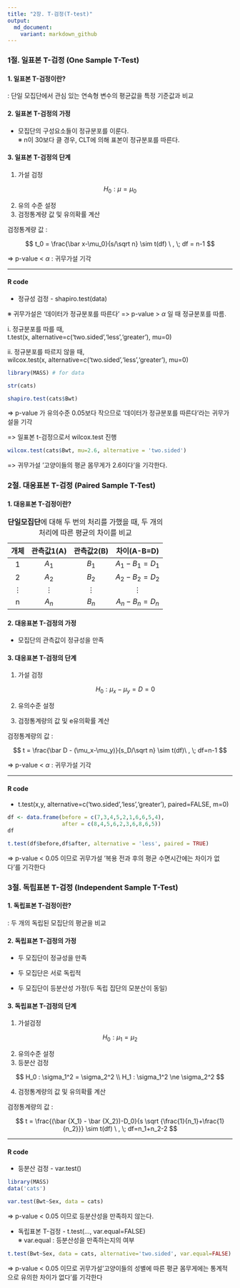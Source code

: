 ```yaml
---
title: "2장. T-검정(T-test)"
output:
  md_document:
    variant: markdown_github
---
```


### 1절. 일표본 T-검정 (One Sample T-Test)

#### 1. 일표본 T-검정이란?

: 단일 모집단에서 관심 있는 연속형 변수의 평균값을 특정 기준값과 비교

#### 2. 일표본 T-검정의 가정

-   모집단의 구성요소들이 정규분포를 이룬다.\
    ※ n이 30보다 클 경우, CLT에 의해 표본이 정규분포를 따른다.

#### 3. 일표본 T-검정의 단계

1.  가설 검정

$$ H_0 : \mu = \mu_0 $$

2.  유의 수준 설정
3.  검정통계량 값 및 유의확률 계산

검정통계량 값 :

$$
t_0 = \frac{\bar x-\mu_0}{s/\sqrt n} \sim t(df) \ , \; df = n-1
$$

=\> p-value \< $\alpha$ : 귀무가설 기각\

------------------------------------------------------------------------

#### R code

-   정규성 검정 - shapiro.test(data)

※ 귀무가설은 '데이터가 정규분포를 따른다' =\> p-value \> $\alpha$ 일 때 정규분포를 따름.

i\. 정규분포를 따를 때,\
t.test(x, alternative=c('two.sided','less','greater'), mu=0)

ii\. 정규분포를 따르지 않을 때,\
wilcox.test(x, alternative=c('two.sided','less','greater'), mu=0)

```r
library(MASS) # for data

str(cats)

shapiro.test(cats$Bwt)
```

=\> p-value 가 유의수준 0.05보다 작으므로 '데이터가 정규분포를 따른다'라는 귀무가설을 기각

=\> 일표본 t-검정으로서 wilcox.test 진행

```r
wilcox.test(cats$Bwt, mu=2.6, alternative = 'two.sided')
```

=\> 귀무가설 '고양이들의 평균 몸무게가 2.6이다'을 기각한다.

### 2절. 대응표본 T-검정 (Paired Sample T-Test)

#### 1. 대응표본 T-검정이란?

|   개체   | 관측값1(A) | 관측값2(B) |  차이(A-B=D)  |
|:--------:|:----------:|:----------:|:-------------:|
|    1     |   $A_1$    |   $B_1$    | $A_1-B_1=D_1$ |
|    2     |   $A_2$    |   $B_2$    | $A_2-B_2=D_2$ |
| $\vdots$ |  $\vdots$  |  $\vdots$  |   $\vdots$    |
|    n     |   $A_n$    |   $B_n$    | $A_n-B_n=D_n$ |

: **단일모집단**에 대해 두 번의 처리를 가했을 때, 두 개의 처리에 따른 평균의 차이를 비교

#### 2. 대응표본 T-검정의 가정

-   모집단의 관측값이 정규성을 만족

#### 3. 대응표본 T-검정의 단계

1.  가설 검정

    $$ H_0 : \mu_x-\mu_y=D=0 $$

2.  유의수준 설정

3.  검정통계량의 값 및 e유의확률 계산

검정통계량의 값 :

$$
t = \frac{\bar D - (\mu_x-\mu_y)}{s_D/\sqrt n} \sim t(df)\ , \; df=n-1 
$$

=\> p-value \< $\alpha$ : 귀무가설 기각

------------------------------------------------------------------------

#### R code

-   t.test(x,y, alternative=c('two.sided','less','greater'), paired=FALSE, m=0)

```r
df <- data.frame(before = c(7,3,4,5,2,1,6,6,5,4),
                 after = c(8,4,5,6,2,3,6,8,6,5))
df

t.test(df$before,df$after, alternative = 'less', paired = TRUE)
```

=\> p-value \< 0.05 이므로 귀무가설 '복용 전과 후의 평균 수면시간에는 차이가 없다'를 기각한다

### 3절. 독립표본 T-검정 (Independent Sample T-Test)

#### 1. 독립표본 T-검정이란?

: 두 개의 독립된 모집단의 평균을 비교

#### 2. 독립표본 T-검정의 가정

-   두 모집단이 정규성을 만족

-   두 모집단은 서로 독립적

-   두 모집단이 등분산성 가정(두 독립 집단의 모분산이 동일)

#### 3. 독립표본 T-검정의 단계

1.  가설검정

$$
H_0 : \mu_1 = \mu_2
$$

2.  유의수준 설정
3.  등분산 검정

$$
H_0 : \sigma_1^2 = \sigma_2^2 \\
H_1 : \sigma_1^2 \ne \sigma_2^2
$$

4.  검정통계량의 값 및 유의확률 계산

검정통계량의 값 :

$$
t = \frac{(\bar {X_1} - \bar {X_2})-D_0}{s \sqrt {\frac{1}{n_1}+\frac{1}{n_2}}} \sim t(df) \ , \; df=n_1+n_2-2
$$

------------------------------------------------------------------------

#### R code

-   등분산 검정 - var.test()

```r
library(MASS)
data('cats')

var.test(Bwt~Sex, data = cats)
```

=\> p-value \< 0.05 이므로 등분산성을 만족하지 않는다.

-   독립표본 T-검정 - t.test(..., var.equal=FALSE)\
    ※ var.equal : 등분산성을 만족하는지의 여부

```r
t.test(Bwt~Sex, data = cats, alternative='two.sided', var.equal=FALSE)
```

=\> p-value \< 0.05 이므로 귀무가설'고양이들의 성별에 따른 평균 몸무게에는 통계적으로 유의한 차이가 없다'를 기각한다
